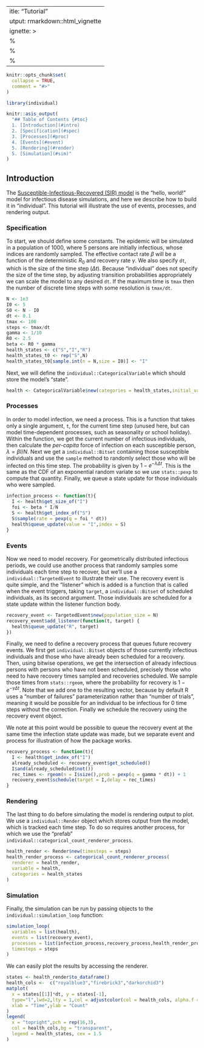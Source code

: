  ---
title: "Tutorial"
output: rmarkdown::html_vignette
vignette: >
  %\VignetteIndexEntry{Tutorial}
  %\VignetteEngine{knitr::rmarkdown}
  %\VignetteEncoding{UTF-8}
---
```r
knitr::opts_chunk$set(
  collapse = TRUE,
  comment = "#>"
)
```

```r
library(individual)
```

```r
knitr::asis_output(
  "## Table of Contents {#toc}
  1. [Introduction](#intro)
  2. [Specification](#spec)
  3. [Processes](#proc)
  4. [Events](#event)
  5. [Rendering](#render)
  5. [Simulation](#sim)"
)
```

## Introduction {#intro}

The [Susceptible-Infectious-Recovered (SIR) model](https://en.wikipedia.org/wiki/Compartmental_models_in_epidemiology#The_SIR_model) is the "hello, world!" model for infectious disease simulations, and here we describe how to build it in "individual". This tutorial will illustrate the use of events, processes, and rendering output.
                                                   
### Specification {#spec}
                                                   
To start, we should define some constants. The epidemic will be simulated in a population of 1000, where 5 persons are initially infectious, whose indices are randomly sampled. The effective contact rate $\beta$ will be a function of the deterministic $R_{0}$ and recovery rate $\gamma$. We also specify `dt`, which is the size of the time step $(\Delta t)$. Because "individual" does not specify the size of the time step, by adjusting transition probabilities appropriately we can scale the model to any desired `dt`. If the maximum time is `tmax` then the number of discrete time steps with some resolution is `tmax/dt`.
                                                   
```r
N <- 1e3
I0 <- 5
S0 <- N - I0
dt <- 0.1
tmax <- 100
steps <- tmax/dt
gamma <- 1/10
R0 <- 2.5
beta <- R0 * gamma
health_states <- c("S","I","R")
health_states_t0 <- rep("S",N)
health_states_t0[sample.int(n = N,size = I0)] <- "I"
```
                                                   
Next, we will define the `individual::CategoricalVariable` which should store the model's "state".

```r
health <- CategoricalVariable$new(categories = health_states,initial_values = health_states_t0)
```

### Processes {#proc}

In order to model infection, we need a process. This is a function that takes only a single argument, `t`, for the current time step (unused here, but can model time-dependent processes, such as seasonality or school holiday). Within the function, we get the current number of infectious individuals, then calculate the *per-capita* force of infection on each susceptible person, $\lambda = \beta I/N$. Next we get a `individual::Bitset` containing those susceptible individuals and use the `sample` method to randomly select those who will be infected on this time step. The probability is given by $1 - e^{-\lambda\Delta t}$. This is the same as the CDF of an exponential random variate so we use `stats::pexp` to compute that quantity. Finally, we queue a state update for those individuals who were sampled.

```r
infection_process <- function(t){
  I <- health$get_size_of("I")
  foi <- beta * I/N
  S <- health$get_index_of("S")
  S$sample(rate = pexp(q = foi * dt))
  health$queue_update(value = "I",index = S)
}
```

### Events {#event}

Now we need to model recovery. For geometrically distributed infectious periods, we could use another process that randomly samples some individuals each time step to recover, but we'll use a `individual::TargetedEvent` to illustrate their use. The recovery event is quite simple, and the "listener" which is added is a function that is called when the event triggers, taking `target`, a `individual::Bitset` of scheduled individuals, as its second argument. Those individuals are scheduled for a state update within the listener function body. 

```r
recovery_event <- TargetedEvent$new(population_size = N)
recovery_event$add_listener(function(t, target) {
  health$queue_update("R", target)
})
```

Finally, we need to define a recovery process that queues future recovery events. We first get `individual::Bitset` objects of those currently infectious individuals and those who have already been scheduled for a recovery. Then, using bitwise operations, we get the intersection of already infectious persons with persons who have not been scheduled, precisely those who need to have recovery times sampled and recoveries scheduled. We sample those times from `stats::rgeom`, where the probability for recovery is $1-e^{-\gamma \Delta t}$. Note that we add one to the resulting vector, because by default R uses a "number of failures" parameterization rather than "number of trials", meaning it would be possible for an individual to be infectious for 0 time steps without the correction. Finally we schedule the recovery using the recovery event object.

We note at this point would be possible to queue the recovery event at the same time the infection state update was made, but we separate event and process for illustration of how the package works.

```r
recovery_process <- function(t){
  I <- health$get_index_of("I")
  already_scheduled <- recovery_event$get_scheduled()
  I$and(already_scheduled$not())
  rec_times <- rgeom(n = I$size(),prob = pexp(q = gamma * dt)) + 1
  recovery_event$schedule(target = I,delay = rec_times)
}
```

### Rendering {#render}

The last thing to do before simulating the model is rendering output to plot. We use a `individual::Render` object which stores output from the model, which is tracked each time step. To do so requires another process, for which we use the "prefab" `individual::categorical_count_renderer_process`.

```r
health_render <- Render$new(timesteps = steps)
health_render_process <- categorical_count_renderer_process(
  renderer = health_render,
  variable = health,
  categories = health_states
)
```

### Simulation {#sim}

Finally, the simulation can be run by passing objects to the `individual::simulation_loop` function:
  
```r
simulation_loop(
  variables = list(health),
  events = list(recovery_event),
  processes = list(infection_process,recovery_process,health_render_process),
  timesteps = steps
)
```

We can easily plot the results by accessing the renderer.

```r
states <- health_render$to_dataframe()
health_cols <-  c("royalblue3","firebrick3","darkorchid3")
matplot(
  x = states[[1]]*dt, y = states[-1],
  type="l",lwd=2,lty = 1,col = adjustcolor(col = health_cols, alpha.f = 0.85),
  xlab = "Time",ylab = "Count"
)
legend(
  x = "topright",pch = rep(16,3),
  col = health_cols,bg = "transparent",
  legend = health_states, cex = 1.5
)
```